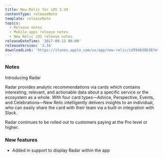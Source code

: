 ```yaml
---
title: New Relic for iOS 3.34
contentType: releaseNote
template: releaseNote
topics:
  - Release notes
  - Mobile apps release notes
  - New Relic iOS release notes
releaseDateTime: '2017-09-13 06:00'
releaseVersion: '3.34'
downloadLink: 'https://itunes.apple.com/us/app/new-relic/id594038638?mt=8'
---
```


### Notes

Introducing Radar

Radar provides analytic recommendations via cards which contains interesting, relevant, and actionable data about a specific service or the ecosystem as a whole. With four card types—Advice, Perspective, Events, and Celebrations—New Relic intelligently delivers insights to an individual, who can easily share the card with their team via a built-in integration with Slack.

Radar continues to be rolled out to customers paying at the Pro level or higher.

### New features

* Added in support to display Radar within the app
